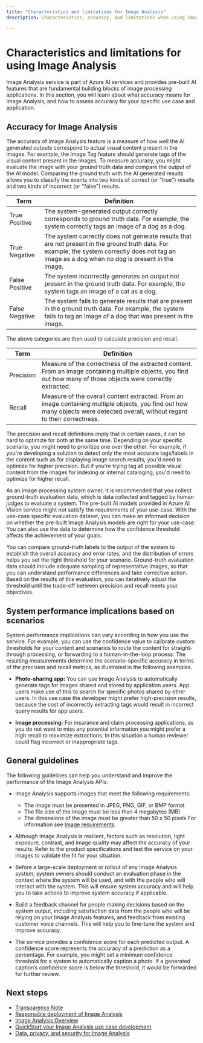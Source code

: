 ```yaml
---
title: "Characteristics and limitations for Image Analysis"
description: Characteristics, accuracy, and limitations when using Image Analysis service.

---
```


# Characteristics and limitations for using Image Analysis


<NonEnglishTranslation />

Image Analysis service is part of Azure AI services and provides pre-built AI features that are fundamental building blocks of image processing applications. In this section, you will learn about what accuracy means for Image Analysis, and how to assess accuracy for your specific use case and application.

## Accuracy for Image Analysis

The accuracy of Image Analysis feature is a measure of how well the AI generated outputs correspond to actual visual content present in the images. For example, the Image Tag feature should generate tags of the visual content present in the images. To measure accuracy, you might evaluate the image with your ground truth data and compare the output of the AI model. Comparing the ground truth with the AI generated results allows you to classify the events into two kinds of correct (or "true") results and two kinds of incorrect (or "false") results.

| **Term** | **Definition** |
|----------|----------------|
| True Positive | The system-generated output correctly corresponds to ground truth data. For example, the system correctly tags an image of a dog as a dog. |
| True Negative | The system correctly does not generate results that are not present in the ground truth data. For example, the system correctly does not tag an image as a dog when no dog is present in the image. | 
| False Positive | The system incorrectly generates an output not present in the ground truth data. For example, the system tags an image of a cat as a dog. | 
| False Negative | The system fails to generate results that are present in the ground truth data. For example, the system fails to tag an image of a dog that was present in the image.|

The above categories are then used to calculate precision and recall.

| **Term** | **Definition** |
|----------|----------------|
| Precision | Measure of the correctness of the extracted content. From an image containing multiple objects, you find out how many of those objects were correctly extracted. |
| Recall | Measure of the overall content extracted. From an image containing multiple objects, you find out how many objects were detected overall, without regard to their correctness. |

The precision and recall definitions imply that in certain cases, it can be hard to optimize for both at the same time. Depending on your specific scenario, you might need to prioritize one over the other. For example, if you're developing a solution to detect only the most accurate tags/labels in the content such as for displaying image search results, you'd need to optimize for higher precision. But if you're trying tag all possible visual content from the images for indexing or internal cataloging, you'd need to optimize for higher recall.

As an image processing system owner, it is recommended that you collect ground-truth evaluation data, which is data collected and tagged by human judges to evaluate a system. The pre-built AI models provided in Azure AI Vision service might not satisfy the requirements of your use-case. With the use-case specific evaluation dataset, you can make an informed decision on whether the pre-built Image Analysis models are right for your use-case. You can also use the data to determine how the confidence threshold affects the achievement of your goals.

You can compare ground-truth labels to the output of the system to establish the overall accuracy and error rates, and the distribution of errors helps you set the right threshold for your scenario. Ground-truth evaluation data should include adequate sampling of representative images, so that you can understand performance differences and take corrective action. Based on the results of this evaluation, you can iteratively adjust the threshold until the trade-off between precision and recall meets your objectives.

## System performance implications based on scenarios

System performance implications can vary according to how you use the service. For example, you can use the confidence value to calibrate custom thresholds for your content and scenarios to route the content for straight-through processing, or forwarding to a human-in-the-loop process. The resulting measurements determine the scenario-specific accuracy in terms of the precision and recall metrics, as illustrated in the following examples.

- **Photo-sharing app:** You can use Image Analysis to automatically generate tags for images shared and stored by application users. App users make use of this to search for specific photos shared by other users. In this use case the developer might prefer high-precision results, because the cost of incorrectly extracting tags would result in incorrect query results for app users.

- **Image processing:** For insurance and claim processing applications, as you do not want to miss any potential information you might prefer a high recall to maximize extractions. In this situation a human reviewer could flag incorrect or inappropriate tags.

## General guidelines

The following guidelines can help you understand and improve the performance of the Image Analysis APIs:


* Image Analysis supports images that meet the following requirements:
   * The image must be presented in JPEG, PNG, GIF, or BMP format
   * The file size of the image must be less than 4 megabytes (MB)
   * The dimensions of the image must be greater than 50 x 50 pixels
For information see [Image requirements](/azure/ai-services/computer-vision/overview-image-analysis#image-requirements).

* Although Image Analysis is resilient, factors such as resolution, light exposure, contrast, and image quality may affect the accuracy of your results. Refer to the product specifications and test the service on your images to validate the fit for your situation.

* Before a large-scale deployment or rollout of any Image Analysis system, system owners should conduct an evaluation phase in the context where the system will be used, and with the people who will interact with the system. This will ensure system accuracy and will help you to take actions to improve system accuracy if applicable.

* Build a feedback channel for people making decisions based on the system output, including satisfaction data from the people who will be relying on your Image Analysis features, and feedback from existing customer voice channels. This will help you to fine-tune the system and improve accuracy.

* The service provides a confidence score for each predicted output. A confidence score represents the accuracy of a prediction as a percentage. For example, you might set a minimum confidence threshold for a system to automatically caption a photo. If a generated caption’s confidence score is below the threshold, it would be forwarded for further review.

## Next steps

* [Transparency Note](/azure/ai-foundry/responsible-ai/computer-vision/imageanalysis-transparency-note)
* [Responsible deployment of Image Analysis](/azure/ai-foundry/responsible-ai/computer-vision/imageanalysis-guidance-for-integration)
* [Image Analysis Overview](/azure/ai-services/computer-vision/overview-image-analysis)
* [QuickStart your Image Analysis use case development](/azure/ai-services/computer-vision/quickstarts-sdk/image-analysis-client-library)
* [Data, privacy, and security for Image Analysis](/azure/ai-foundry/responsible-ai/computer-vision/imageanalysis-data-privacy-security)
